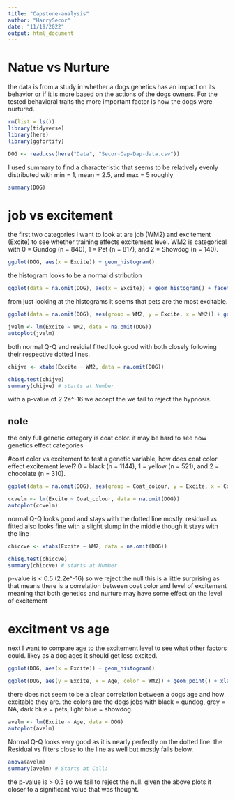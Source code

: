 ```yaml
---
title: "Capstone-analysis"
author: "HarrySecor"
date: "11/19/2022"
output: html_document
---
```


# Natue vs Nurture
the data is from a study in whether a dogs genetics has an impact on its behavior or if it is more based on the actions of the dogs owners. For the tested behavioral traits the more important factor is how the dogs were nurtured.


```r
rm(list = ls())
library(tidyverse)
library(here)
library(ggfortify)
```

```r
DOG <- read.csv(here("Data", "Secor-Cap-Dap-data.csv"))
```

I used summary to find a characteristic that seems to be relatively evenly distributed with min = 1, mean = 2.5, and max = 5 roughly
```r
summary(DOG)
```

# job vs excitement
the first two categories I want to look at are job (WM2) and excitement (Excite) to see whether training effects excitement level. WM2 is categorical with 0 = Gundog (n = 840), 1 = Pet (n = 817), and 2 = Showdog (n = 140).

```r
ggplot(DOG, aes(x = Excite)) + geom_histogram()
```

the histogram looks to be a normal distribution

```r
ggplot(data = na.omit(DOG), aes(x = Excite)) + geom_histogram() + facet_wrap(~WM2)
```

from just looking at the histograms it seems that pets are the most excitable.

```r
ggplot(data = na.omit(DOG), aes(group = WM2, y = Excite, x = WM2)) + geom_boxplot() + geom_point(size = 4, color = 'lightgrey', alpha = 0.5)
```

```r
jvelm <- lm(Excite ~ WM2, data = na.omit(DOG))
autoplot(jvelm)
```

both normal Q-Q and residial fitted look good with both closely following their respective dotted lines.

```r
chijve <- xtabs(Excite ~ WM2, data = na.omit(DOG))

chisq.test(chijve)
summary(chijve) # starts at Number
```

with a p-value of 2.2e^-16 we accept the we fail to reject the hypnosis. 

## note
the only full genetic category is coat color. it may be hard to see how genetics effect categories

#coat color vs excitement
to test a genetic variable, how does coat color effect excitement level? 0 = black (n = 1144), 1 = yellow (n = 521), and 2 = chocolate (n = 310).

```r
ggplot(data = na.omit(DOG), aes(group = Coat_colour, y = Excite, x = Coat_colour)) + geom_boxplot() + geom_point(size = 4, color = 'lightgrey', alpha = 0.5)
```

```r
ccvelm <- lm(Excite ~ Coat_colour, data = na.omit(DOG))
autoplot(ccvelm)
```
normal Q-Q looks good and stays with the dotted line mostly. 
residual vs fitted also looks fine with a slight slump in the middle though it stays with the line

```r
chiccve <- xtabs(Excite ~ WM2, data = na.omit(DOG))

chisq.test(chiccve)
summary(chiccve) # starts at Number
```

p-value is < 0.5 (2.2e^-16) so we reject the null
this is a little surprising as that means there is a correlation between coat color and level of excitement meaning that both genetics and nurture may have some effect on the level of excitement 

# excitment vs age
next I want to compare age to the excitement level to see what other factors could. likey as a dog ages it should get less excited.

```r
ggplot(DOG, aes(x = Excite)) + geom_histogram()
```

```r
ggplot(DOG, aes(y = Excite, x = Age, color = WM2)) + geom_point() + xlab("Age (Days)")
```

there does not seem to be a clear correlation between a dogs age and how excitable they are. the colors are the dogs jobs with black = gundog, grey = NA, dark blue = pets, light blue = showdog.


```r
avelm <- lm(Excite ~ Age, data = DOG)
autoplot(avelm)
```

Normal Q-Q looks very good as it is nearly perfectly on the dotted line.
the Residual vs filters close to the line as well but mostly falls below.

```r
anova(avelm)
summary(avelm) # Starts at Call:
```

the p-value is > 0.5 so we fail to reject the null.
given the above plots it closer to a significant value that was thought.

